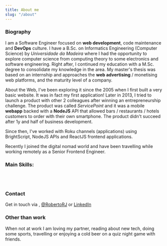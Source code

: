 ```yaml
---
title: About me
slug: "/about"
---
```


### Biography

I am a Software Engineer focused on **web development**, code maintenance and **DevOps** culture.
I have a B.Sc. on Informatics Engineering (Computer Science) by _Universidade da Madeira_ where I had the opportunity
to explore computer science from computing theory to some electronics and software engineering. Right after,
I continued my education with a M.Sc. degree to consolidate my knowledge in the area.
My master's thesis was based on an internship and approaches the **web advertising** / monetising web platforms,
and the maturity level of a company.

About the Web, I've been exploring it since the 2005 when I first built a very basic website. It was in fact my first application!
Later in 2013, I tried to launch a product with other 2 colleagues after winning an entrepreneurship challenge.
The product was called _ServicePoint_ and it was a mobile **webapp** backed with a **NodeJS** API
that allowed bars / restaurants / hotels customers to order with their own smartphone.
The product didn't succeed after 1y and half of business development.

Since then, I've worked with Roku channels (applications) using BrightScript, NodeJS APIs and ReactJS frontend applications.

Recently I joined the digital nomad world and have been travelling while working remotely as a Senior Frontend Engineer.
<br />

### Main Skills:
<br />
<ProgressionBar text={'Javascript / ECMAScript'} percentage={95} />
<ProgressionBar text={'Software Engineering'} percentage={90} />
<ProgressionBar text={'ReactJS'} percentage={90} />
<ProgressionBar text={'NodeJS'} percentage={85} />
<ProgressionBar text={'Gitlab CI/CD'} percentage={80} />
<ProgressionBar text={'Agile / Scrum'} percentage={80} />
<ProgressionBar text={'CSS'} percentage={75} />
<ProgressionBar text={'MongoDB'} percentage={60} />
<br />

### Contact
Get in touch via <Obfuscate email="entrypoint@robertojesus.me" />,
[@RobertoRJ](https://twitter.com/intent/tweet?screen_name=RobertoRJ)
or [LinkedIn](https://www.linkedin.com/in/roberto-jesus-03a65642/)
<br />

### Other than work

When not at work I am loving my partner, reading about new tech, doing some sports,
travelling or enjoying a cold beer on a quiz night game with friends.
